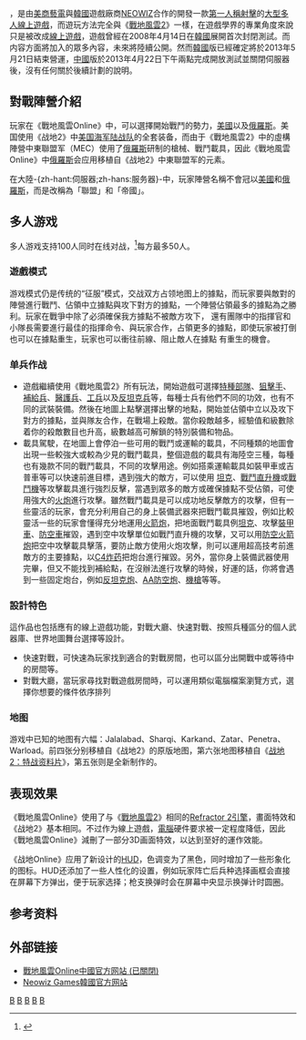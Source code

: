 {{noteTA
|G1=Games
|1=zh-cn:战地风云Online; zh-tw:戰地風雲Online;
}}

{{Infobox VG
|title = 戰地風雲Online
| image = File:Battlefield Online.jpg
|developer = [[Neowiz_Games|Neowiz Games]]<br>[[EA_Digital_Illusions_CE|EA DICE]]
|publisher = {{vgrelease|CN|[[搜狐|搜狐畅游]]|KR|[[Neowiz|Neowiz]]|TWHK|[[遊戲橘子|遊戲橘子]]<ref>{{cite web|url=http://gnn.gamer.com.tw/0/73940.html|title=《戰地風雲 Online》預計 2013 年第一季台港澳展開首波測試|publisher=巴哈姆特|language=zh-tw|access-date=2013-03-27|archive-date=2016-03-04|archive-url=https://web.archive.org/web/20160304080603/http://gnn.gamer.com.tw/0/73940.html|dead-url=no}}</ref>}}
|distributor = [[Neowiz|Neowiz]]
|designer = 
|engine = [[Refractor_2引擎|Refractor 2引擎]]
|platforms = [[Microsoft_Windows|Microsoft Windows]]
|released = {{vgrelease|KR|2010年3月25日}}
|genre = [[大型多人線上遊戲|大型多人線上第一人称射击 (MMOFPS)]]
|modes = [[線上遊戲|線上遊戲]]
}}

{{vgname|戰地風雲Online|ko=배틀필드 온라인|en=Battlefield Online}}，是由[[美商藝電|美商藝電]]與[[韓國|韓國]]遊戲廠商[[Neowiz_Games|NEOWIZ]]合作的開發一款[[第一人稱射擊|第一人稱射擊]]的[[大型多人線上遊戲|大型多人線上遊戲]]，而遊玩方法完全與《[[戰地風雲2|戰地風雲2]]》一樣，在遊戲學界的專業角度來說只是被改成[[線上遊戲|線上遊戲]]，遊戲曾經在2008年4月14日在[[韓國|韓國]]展開首次封閉測試。而内容方面將加入的眾多內容，未來將陸續公開。然而[[韓國|韓國]]版已經確定將於2013年5月21日結束營運，[[中國|中國]]版於2013年4月22日下午兩點完成開放測試並關閉伺服器後，沒有任何關於後續計劃的說明。

== 對戰陣營介紹 ==
玩家在《戰地風雲Online》中，可以選擇開始戰鬥的勢力，[[美國|美國]]以及[[俄羅斯|俄羅斯]]。美国使用《战地2》中[[美国海军陆战队|美国海军陆战队]]的全套装备，而由于《戰地風雲2》中的虛構陣營中東聯盟军（MEC）使用了[[俄羅斯|俄羅斯]]研制的槍械、戰鬥載具，因此《戰地風雲Online》中[[俄羅斯|俄羅斯]]会应用移植自《战地2》中東聯盟军的元素。

在大陸-{zh-hant:伺服器;zh-hans:服务器}-中，玩家陣營名稱不會冠以[[美國|美國]]和[[俄羅斯|俄羅斯]]，而是改稱為「聯盟」和「帝國」。

== 多人游戏 ==
多人游戏支持100人同时在线对战，<ref>{{cite news|url=http://www.zdnet.co.kr/ArticleView.asp?artice_id=20090731111900|title = 战地Online支持100人对战|accessdate = 2009-07-31|language=ko}}</ref>每方最多50人。

=== 遊戲模式 ===
游戏模式仍是传统的“征服”模式，交战双方占领地图上的據點，而玩家要與敵對的陣營進行戰鬥、佔領中立據點與攻下對方的據點，一个陣營佔領最多的據點為之勝利。玩家在戰爭中除了必須確保我方據點不被敵方攻下， 還有團隊中的指揮官和小隊長需要進行最佳的指揮命令、與玩家合作，占領更多的據點，即使玩家被打倒也可以在據點重生，玩家也可以衝往前線、阻止敵人在據點 有重生的機會。

=== 单兵作战 ===
*遊戲繼續使用《戰地風雲2》所有玩法，開始遊戲可選擇[[特種部隊|特種部隊]]、[[狙擊手|狙擊手]]、[[補給兵|補給兵]]、[[醫護兵|醫護兵]]、[[工兵|工兵]]以及[[反坦克兵|反坦克兵]]等，每種士兵有他們不同的功效，也有不同的武裝裝備。然後在地圖上點擊選擇出擊的地點，開始並佔領中立以及攻下對方的據點，並與隊友合作，在戰場上殺敵。當你殺敵越多，經驗值和級數除着你的殺敵數目也升高，級數越高可解鎖的特別裝備和物品。
*載具駕駛，在地圖上會停泊一些可用的戰鬥或運輸的載具，不同種類的地圖會出現一些較強大或較為少見的戰鬥載具，整個遊戲的載具有海陸空三種，每種也有幾款不同的戰鬥載具，不同的攻擊用途。例如搭乘運輸載具如裝甲車或吉普車等可以快速前進目標，遇到強大的敵方，可以使用 [[坦克|坦克]]、[[戰鬥直升機|戰鬥直升機]]或[[戰鬥機|戰鬥機]]等攻擊載具進行強烈反擊，當遇到眾多的敵方或確保據點不受佔領，可使用強大的[[火炮|火炮]]進行攻擊。雖然戰鬥載具是可以成功地反擊敵方的攻擊，但有一些靈活的玩家，會充分利用自己的身上裝備武器來把戰鬥載具摧毀，例如比較靈活一些的玩家會懂得充分地運用[[火箭炮|火箭炮]]，把地面戰鬥載具例[[坦克|坦克]]、攻擊[[裝甲車|裝甲車]]、[[防空車|防空車]]摧毀，遇到空中攻擊單位如戰鬥直升機的攻擊，又可以用[[防空火箭炮|防空火箭炮]]把空中攻擊載具擊落，要防止敵方使用火炮攻擊，則可以運用超高技考前進敵方的主要據點，以[[C4炸药|C4炸药]]把炮台進行摧毀。另外，當你身上裝備武器使用完畢，但又不能找到補給點，在沒辦法進行攻擊的時候，好運的話，你將會遇到一些固定炮台，例如[[反坦克炮|反坦克炮]]、[[AA防空炮|AA防空炮]]、[[機槍|機槍]]等等。

=== 設計特色 ===
這作品也包括應有的線上遊戲功能，對戰大廳、快速對戰、按照兵種區分的個人武器庫、世界地圖舞台選擇等設計。

* 快速對戰，可快速為玩家找到適合的對戰房間，也可以區分出開戰中或等待中的房間等。
* 對戰大廳，當玩家尋找對戰遊戲房間時，可以運用類似電腦檔案瀏覽方式，選擇你想要的條件依序排列

=== 地图 ===
游戏中已知的地图有六幅：Jalalabad、Sharqi、Karkand、Zatar、Penetra、Warload。前四张分别移植自《战地2》的原版地图，第六张地图移植自《[[战地2#特戰資料片|战地2：特战资料片]]》，第五张则是全新制作的。

== 表现效果 ==
《戰地風雲Online》使用了与《[[戰地風雲2|戰地風雲2]]》相同的[[Refractor_2引擎|Refractor 2引擎]]，畫面特效和《战地2》基本相同。不过作为線上遊戲，[[電腦|電腦]]硬件要求被一定程度降低，因此《戰地風雲Online》減刪了一部分3D画面特效，以达到至好的運作效能。

《战地Online》应用了新设计的[[平视显示器_(电子游戏)|HUD]]，色调变为了黑色，同时增加了一些形象化的图标。HUD还添加了一些人性化的设置，例如玩家阵亡后兵种选择画框会直接在屏幕下方弹出，便于玩家选择；枪支换弹时会在屏幕中央显示换弹计时圆圈。

== 参考资料 ==
{{reflist|30em}}

== 外部链接 ==
*[http://bf.changyou.com/ 戰地風雲Online中國官方网站 (已關閉)] {{Wayback|url=http://bf.changyou.com/ |date=20130924065245 }}{{zh-hans}}
*[https://web.archive.org/web/20090822030224/http://bfo.pmang.com/ Neowiz Games韓國官方网站] {{ko}}

{{戰地}}

[[Category:2010年电子游戏|B]]
[[Category:Windows游戏|B]]
[[Category:第一人称射击游戏|B]]
[[Category:多人線上第一人稱射擊遊戲|B]]
[[Category:戰地風雲系列|B]]